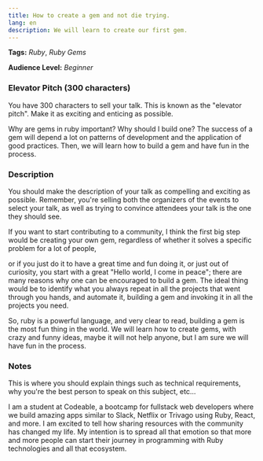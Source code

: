 ```yaml
---
title: How to create a gem and not die trying.
lang: en
description: We will learn to create our first gem.
---
```


**Tags:** _Ruby_, _Ruby Gems_

**Audience Level:** _Beginner_

### Elevator Pitch (300 characters)

<div css={{ color: "#888", fontStyle: "italic", fontSize: "0.8em" }}>
  You have 300 characters to sell your talk. This is known as the "elevator
  pitch". Make it as exciting and enticing as possible.
</div>

Why are gems in ruby important? Why should I build one? The success of a gem will depend a lot on patterns of development and the application of good practices. Then, we will learn how to build a gem and have fun in the process.

### Description

<div css={{ color: "#888", fontStyle: "italic", fontSize: "0.8em" }}>
  You should make the description of your talk as compelling and exciting as
  possible. Remember, you're selling both the organizers of the events to select
  your talk, as well as trying to convince attendees your talk is the one they
  should see.
</div>

If you want to start contributing to a community, I think the first big step would be creating your own gem, regardless of whether it solves a specific problem for a lot of people,

or if you just do it to have a great time and fun doing it, or just out of curiosity, you start with a great "Hello world, I come in peace"; there are many reasons why one can be encouraged to build a gem. The ideal thing would be to identify what you always repeat in all the projects that went through you hands, and automate it, building a gem and invoking it in all the projects you need.

So, ruby is a powerful language, and very clear to read, building a gem is the most fun thing in the world. We will learn how to create gems, with crazy and funny ideas, maybe it will not help anyone, but I am sure we will have fun in the process.

### Notes

<div css={{ color: "#888", fontStyle: "italic", fontSize: "0.8em" }}>
  This is where you should explain things such as technical requirements, why
  you're the best person to speak on this subject, etc...
</div>

I am a student at Codeable, a bootcamp for fullstack web developers where we build amazing apps similar to Slack, Netflix or Trivago using Ruby, React, and more. I am excited to tell how sharing resources with the community has changed my life. My intention is to spread all that emotion so that more and more people can start their journey in programming with Ruby technologies and all that ecosystem.
